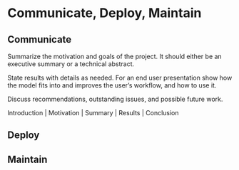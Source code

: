 # Communicate, Deploy, Maintain

## Communicate

Summarize the motivation and goals of the project. It should either be an executive summary or a technical abstract.

State results with details as needed. For an end user presentation show how the model fits into and improves the user's workflow, and how to use it.

Discuss recommendations, outstanding issues, and possible future work.

Introduction | Motivation | Summary | Results | Conclusion

## Deploy

## Maintain
